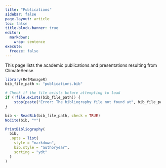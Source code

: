```yaml
---
title: "Publications"
sidebar: false
page-layout: article
toc: false
title-block-banner: true
editor: 
  markdown: 
    wrap: sentence
execute:
  freeze: false
---
```


This page lists the academic publications and presentations resulting from ClimateSense.




```r
library(RefManageR)
bib_file_path <- "publications.bib" 

# Check if the file exists before attempting to load
if (!file.exists(bib_file_path)) {
    stop(paste("Error: The bibliography file not found at", bib_file_path))
}

bib <- ReadBib(bib_file_path, check = TRUE)
NoCite(bib, "*")
```

```r
PrintBibliography(
  bib,
  .opts = list(
    style = "markdown",
    bib.style = "authoryear", 
    sorting = "ydt" 
  )
)

```

